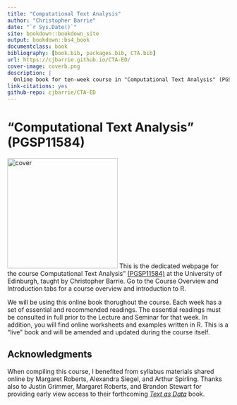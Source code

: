 ```yaml
--- 
title: "Computational Text Analysis"
author: "Christopher Barrie"
date: "`r Sys.Date()`"
site: bookdown::bookdown_site
output: bookdown::bs4_book
documentclass: book
bibliography: [book.bib, packages.bib, CTA.bib]
url: https://cjbarrie.github.io/CTA-ED/
cover-image: coverb.png
description: |
  Online book for ten-week course in "Computational Text Analysis" (PGSP11584)
link-citations: yes
github-repo: cjbarrie/CTA-ED
---
```


# "Computational Text Analysis" (PGSP11584) {.unnumbered}

![cover](coverb.png){.cover width="250"} This is the dedicated webpage for the course Computational Text Analysis" [(PGSP11584)](http://www.drps.ed.ac.uk/21-22/dpt/cxpgsp11584.htm) at the University of Edinburgh, taught by Christopher Barrie. Go to the Course Overview and Introduction tabs for a course overview and introduction to R. 

We will be using this online book thorughout the course. Each week has a set of essential and recommended readings. The essential readings must be consulted in full prior to the Lecture and Seminar for that week. In addition, you will find online worksheets and examples written in R. This is a "live" book and will be amended and updated during the course itself.

## Acknowledgments {.unnumbered}

When compiling this course, I benefited from syllabus materials shared online by Margaret Roberts, Alexandra Siegel, and Arthur Spirling. Thanks also to Justin Grimmer, Margaret Roberts, and Brandon Stewart for providing early view access to their forthcoming [*Text as Data*](https://press.princeton.edu/books/hardcover/9780691207544/text-as-data) book.